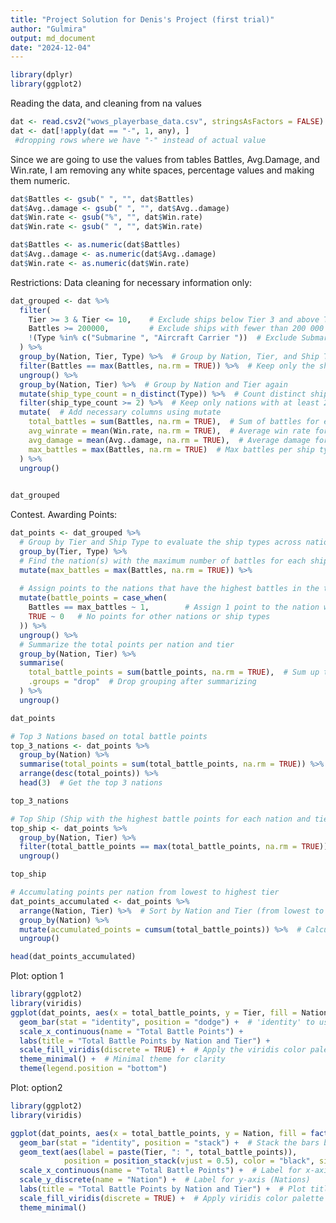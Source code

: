 ```yaml
---
title: "Project Solution for Denis's Project (first trial)"
author: "Gulmira" 
output: md_document
date: "2024-12-04"
---
```



```r
library(dplyr)
library(ggplot2)
```

Reading the data, and cleaning from na values
```r
dat <- read.csv2("wows_playerbase_data.csv", stringsAsFactors = FALSE)
dat <- dat[!apply(dat == "-", 1, any), ]
 #dropping rows where we have "-" instead of actual value
```


Since we are going to use the values from tables Battles, Avg.Damage, and Win.rate, I am removing any white spaces, percentage values and making them numeric. 
```r
dat$Battles <- gsub(" ", "", dat$Battles) 
dat$Avg..damage <- gsub(" ", "", dat$Avg..damage) 
dat$Win.rate <- gsub("%", "", dat$Win.rate)  
dat$Win.rate <- gsub(" ", "", dat$Win.rate)

dat$Battles <- as.numeric(dat$Battles) 
dat$Avg..damage <- as.numeric(dat$Avg..damage) 
dat$Win.rate <- as.numeric(dat$Win.rate) 
```




Restrictions: Data cleaning for necessary information only:
```r
dat_grouped <- dat %>% 
  filter(
    Tier >= 3 & Tier <= 10,    # Exclude ships below Tier 3 and above Tier 10 
    Battles >= 200000,         # Exclude ships with fewer than 200 000 battles
    !(Type %in% c("Submarine ", "Aircraft Carrier "))  # Exclude Submarines and Aircraft Carriers
  ) %>% 
  group_by(Nation, Tier, Type) %>%  # Group by Nation, Tier, and Ship Type
  filter(Battles == max(Battles, na.rm = TRUE)) %>%  # Keep only the ship with the max Battles per ship type
  ungroup() %>% 
  group_by(Nation, Tier) %>%  # Group by Nation and Tier again
  mutate(ship_type_count = n_distinct(Type)) %>%  # Count distinct ship types within each Nation and Tier
  filter(ship_type_count >= 2) %>%  # Keep only nations with at least 2 ship types present in a tier
  mutate(  # Add necessary columns using mutate
    total_battles = sum(Battles, na.rm = TRUE),  # Sum of battles for each Nation and Tier
    avg_winrate = mean(Win.rate, na.rm = TRUE),  # Average win rate for each Nation and Tier
    avg_damage = mean(Avg..damage, na.rm = TRUE),  # Average damage for each Nation and Tier
    max_battles = max(Battles, na.rm = TRUE)  # Max battles per ship type
  ) %>% 
  ungroup() 
  

dat_grouped
```



Contest. Awarding Points: 

```r
dat_points <- dat_grouped %>%
  # Group by Tier and Ship Type to evaluate the ship types across nations within the same tier
  group_by(Tier, Type) %>%
  # Find the nation(s) with the maximum number of battles for each ship type within each tier
  mutate(max_battles = max(Battles, na.rm = TRUE)) %>%
  
  # Assign points to the nations that have the highest battles in the tier for each ship type
  mutate(battle_points = case_when(
    Battles == max_battles ~ 1,        # Assign 1 point to the nation with the highest battles for this ship type
    TRUE ~ 0   # No points for other nations or ship types
  )) %>%
  ungroup() %>%
  # Summarize the total points per nation and tier
  group_by(Nation, Tier) %>%
  summarise(
    total_battle_points = sum(battle_points, na.rm = TRUE),  # Sum up the points awarded for each ship type
    .groups = "drop"  # Drop grouping after summarizing
  ) %>%
  ungroup()

dat_points
```




```r
# Top 3 Nations based on total battle points
top_3_nations <- dat_points %>%
  group_by(Nation) %>%
  summarise(total_points = sum(total_battle_points, na.rm = TRUE)) %>%
  arrange(desc(total_points)) %>%
  head(3)  # Get the top 3 nations

top_3_nations
```


```r
# Top Ship (Ship with the highest battle points for each nation and tier)
top_ship <- dat_points %>%
  group_by(Nation, Tier) %>%
  filter(total_battle_points == max(total_battle_points, na.rm = TRUE)) %>%
  ungroup()  

top_ship
```


```r
# Accumulating points per nation from lowest to highest tier
dat_points_accumulated <- dat_points %>%
  arrange(Nation, Tier) %>%  # Sort by Nation and Tier (from lowest to highest)
  group_by(Nation) %>% 
  mutate(accumulated_points = cumsum(total_battle_points)) %>%  # Calculate cumulative points per nation
  ungroup()

head(dat_points_accumulated)
```


Plot: option 1

```r
library(ggplot2)
library(viridis)
ggplot(dat_points, aes(x = total_battle_points, y = Tier, fill = Nation)) +
  geom_bar(stat = "identity", position = "dodge") +  # 'identity' to use actual values of total_battle_points
  scale_x_continuous(name = "Total Battle Points") +  
  labs(title = "Total Battle Points by Nation and Tier") +  
  scale_fill_viridis(discrete = TRUE) +  # Apply the viridis color palette
  theme_minimal() +  # Minimal theme for clarity
  theme(legend.position = "bottom") 
```


Plot: option2

```r
library(ggplot2)
library(viridis)

ggplot(dat_points, aes(x = total_battle_points, y = Nation, fill = factor(Tier))) + 
  geom_bar(stat = "identity", position = "stack") +  # Stack the bars by Tier
  geom_text(aes(label = paste(Tier, ": ", total_battle_points)), 
            position = position_stack(vjust = 0.5), color = "black", size = 3) +  # Add labels with Tier and battle points
  scale_x_continuous(name = "Total Battle Points") +  # Label for x-axis (Total Battle Points)
  scale_y_discrete(name = "Nation") +  # Label for y-axis (Nations)
  labs(title = "Total Battle Points by Nation and Tier") +  # Plot title
  scale_fill_viridis(discrete = TRUE) +  # Apply viridis color palette for better visual clarity
  theme_minimal() 
```

